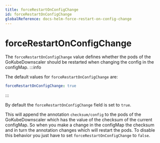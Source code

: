 ```yaml
---
title: forceRestartOnConfigChange
id: forceRestartOnConfigChange
globalReference: docs-helm-force-restart-on-config-change
---
```


# forceRestartOnConfigChange

The `forceRestartOnConfigChange` value defines whether the pods of the GoKubeDownscaler should be restarted when changing the config in the configMap.
:::info

The default values for `forceRestartOnConfigChange` are:

```yaml
forceRestartOnConfigChange: true
```

:::

By default the `forceRestartOnConfigChange` field is set to `true`.

This will append the annotation `checksum/config` to the pods of the GoKubeDownscaler which has the value of the checksum of the current configMap.
So when you make a change in the configMap the checksum and in turn the annotation changes which will restart the pods.
To disable this behavior you just have to set `forceRestartOnConfigChange` to `false`.
